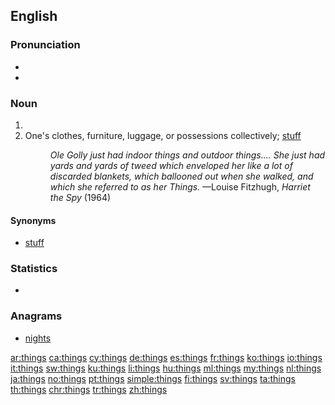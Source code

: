 ==English==
{{wikipedia}}

===Pronunciation===
* {{IPA|/θɪŋz/|lang=en}}
* {{audio|en-us-things.ogg|Audio (US)|lang=en}}

===Noun===
{{head|en|plural}}

# {{plural of|thing|lang=en}}
# One's clothes, furniture, luggage, or possessions collectively; [[stuff]]
#: ''Ole Golly just had indoor things and outdoor things.... She just had yards and yards of tweed which enveloped her like a lot of discarded blankets, which ballooned out when she walked, and which she referred to as her Things.''  —Louise Fitzhugh, ''Harriet the Spy'' (1964)

====Synonyms====
* [[stuff]]

===Statistics===
* {{rank|give|ever|saw|157|things|left|part|off}}

===Anagrams===
* [[nights#English|nights]]

[[ar:things]]
[[ca:things]]
[[cy:things]]
[[de:things]]
[[es:things]]
[[fr:things]]
[[ko:things]]
[[io:things]]
[[it:things]]
[[sw:things]]
[[ku:things]]
[[li:things]]
[[hu:things]]
[[ml:things]]
[[my:things]]
[[nl:things]]
[[ja:things]]
[[no:things]]
[[pt:things]]
[[simple:things]]
[[fi:things]]
[[sv:things]]
[[ta:things]]
[[th:things]]
[[chr:things]]
[[tr:things]]
[[zh:things]]